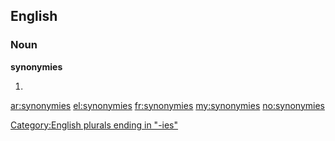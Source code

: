 ==English==

===Noun===
'''synonymies'''

# {{plural of|[[synonymy]]}}

[[Category:English plurals ending in "-ies"]]

[[ar:synonymies]]
[[el:synonymies]]
[[fr:synonymies]]
[[my:synonymies]]
[[no:synonymies]]